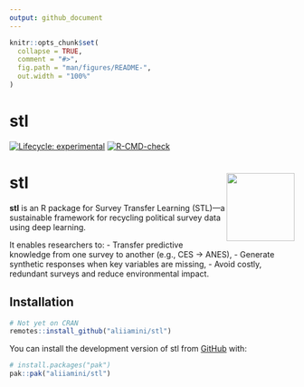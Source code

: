 ```yaml
---
output: github_document
---
```


<!-- README.md is generated from README.Rmd. Please edit that file -->

```r
knitr::opts_chunk$set(
  collapse = TRUE,
  comment = "#>",
  fig.path = "man/figures/README-",
  out.width = "100%"
)
```

# stl

<!-- badges: start -->
[![Lifecycle: experimental](https://img.shields.io/badge/lifecycle-experimental-orange.svg)](https://lifecycle.r-lib.org/articles/stages.html#experimental)
[![R-CMD-check](https://github.com/aliiamini/stl/actions/workflows/R-CMD-check.yaml/badge.svg)](https://github.com/aliiamini/stl/actions/workflows/R-CMD-check.yaml)
<!-- badges: end -->

# stl <img src="man/figures/logo.png" align="right" height="120" />

**stl** is an R package for Survey Transfer Learning (STL)—a sustainable framework for recycling political survey data using deep learning.

It enables researchers to:
- Transfer predictive knowledge from one survey to another (e.g., CES → ANES),
- Generate synthetic responses when key variables are missing,
- Avoid costly, redundant surveys and reduce environmental impact.

## Installation

```r
# Not yet on CRAN
remotes::install_github("aliiamini/stl")
```


You can install the development version of stl from [GitHub](https://github.com/) with:

```r
# install.packages("pak")
pak::pak("aliiamini/stl")
```
